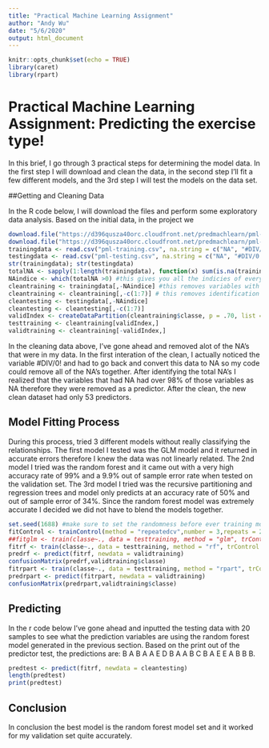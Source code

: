 ```yaml
---
title: "Practical Machine Learning Assignment"
author: "Andy Wu"
date: "5/6/2020"
output: html_document
---
```


```r
knitr::opts_chunk$set(echo = TRUE)
library(caret)
library(rpart)
```

# Practical Machine Learning Assignment: Predicting the exercise type!

In this brief, I go through 3 practical steps for determining the model data. In the first step I will download and clean the data, in the second step I'll fit a few different models, and the 3rd step I will test the models on the data set.

##Getting and Cleaning Data

In the R code below, I will download the files and perform some exploratory data analysis. Based on the initial data, in the project we 

```r
download.file("https://d396qusza40orc.cloudfront.net/predmachlearn/pml-training.csv", destfile = "pml-training.csv")
download.file("https://d396qusza40orc.cloudfront.net/predmachlearn/pml-testing.csv", destfile = "pml-testing.csv")
trainingdata <- read.csv("pml-training.csv", na.string = c("NA", "#DIV/0!"))
testingdata <- read.csv("pml-testing.csv", na.string = c("NA", "#DIV/0!"))
str(trainingdata); str(testingdata)
totalNA <- sapply(1:length(trainingdata), function(x) sum(is.na(trainingdata[,x]))) #if you look at totalNa you notice that some variables are completely missing data
NAindice <- which(totalNA >0) #this gives you all the indicies of every column that has no data
cleantraining <- trainingdata[,-NAindice] #this removes variables with no data
cleantraining <- cleantraining[,-c(1:7)] # this removes identification variables which I will not use in the data analysis
cleantesting <- testingdata[,-NAindice]
cleantesting <- cleantesting[,-c(1:7)]
validIndex <- createDataPartition(cleantraining$classe, p = .70, list = FALSE)
testtraining <- cleantraining[validIndex,]
validtraining <- cleantraining[-validIndex,]
```

In the cleaning data above, I've gone ahead and removed alot of the NA's that were in my data. In the first interation of the clean, I actually noticed the variable #DIV/0! and had to go back and convert this data to NA so my code could remove all of the NA's together. After identifying the total NA's I realized that the variables that had NA had over 98% of those variables as NA therefore they were removed as a predictor. After the clean, the new clean dataset had only 53 predictors.

## Model Fitting Process

During this process, tried 3 different models without really classifying the relationships. The first model I tested was the GLM model and it returned in accurate errors therefore I knew the data was not linearly related. The 2nd model I tried was the random forest and it came out with a very high accuracy rate of 99% and a 9.9% out of sample error rate when tested on the validation set. The 3rd model I tried was the recursive partitioning and regression trees and model only predicts at an accuracy rate of 50% and out of sample error of 34%. Since the random forest model was extremely accurate I decided we did not have to blend the models together.

```r
set.seed(1688) #make sure to set the randomness before ever training model for reproducibility
fitControl <- trainControl(method = "repeatedcv",number = 3,repeats = 2) #this breaks down the training set into 10 K fold partitions for cross validataion.
##fitglm <- train(classe~., data = testtraining, method = "glm", trControl = fitControl)
fitrf <- train(classe~., data = testtraining, method = "rf", trControl = fitControl)
predrf <- predict(fitrf, newdata = validtraining)
confusionMatrix(predrf,validtraining$classe)
fitrpart <- train(classe~., data = testtraining, method = "rpart", trControl = fitControl)
predrpart <- predict(fitrpart, newdata = validtraining)
confusionMatrix(predrpart,validtraining$classe)
```
## Predicting

In the r code below I've gone ahead and inputted the testing data with 20 samples to see what the prediction variables are using the random forest model generated in the previous section. Based on the print out of the predictor test, the predictions are:  B A B A A E D B A A B C B A E E A B B B.

```r
predtest <- predict(fitrf, newdata = cleantesting)
length(predtest)
print(predtest)
```

## Conclusion

In conclusion the best model is the random forest model set and it worked for my validation set quite accurately. 